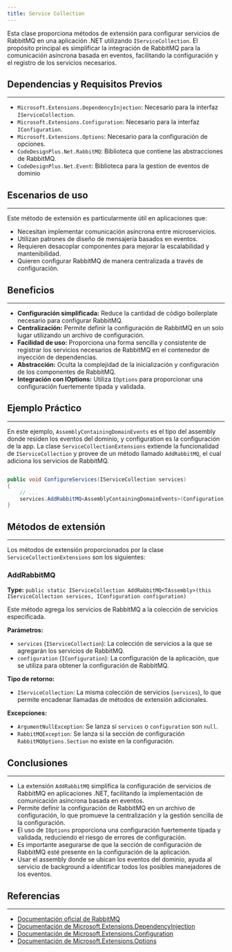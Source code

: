 ```yaml
---
title: Service Collection
---
```



Esta clase proporciona métodos de extensión para configurar servicios de RabbitMQ en una aplicación .NET utilizando `IServiceCollection`. El propósito principal es simplificar la integración de RabbitMQ para la comunicación asíncrona basada en eventos, facilitando la configuración y el registro de los servicios necesarios.

## Dependencias y Requisitos Previos
---

- `Microsoft.Extensions.DependencyInjection`: Necesario para la interfaz `IServiceCollection`.
- `Microsoft.Extensions.Configuration`: Necesario para la interfaz `IConfiguration`.
- `Microsoft.Extensions.Options`: Necesario para la configuración de opciones.
- `CodeDesignPlus.Net.RabbitMQ`: Biblioteca que contiene las abstracciones de RabbitMQ.
- `CodeDesignPlus.Net.Event`: Biblioteca para la gestion de eventos de dominio

## Escenarios de uso
---

Este método de extensión es particularmente útil en aplicaciones que:

*   Necesitan implementar comunicación asíncrona entre microservicios.
*   Utilizan patrones de diseño de mensajería basados en eventos.
*   Requieren desacoplar componentes para mejorar la escalabilidad y mantenibilidad.
*   Quieren configurar RabbitMQ de manera centralizada a través de configuración.

## Beneficios
---

-   **Configuración simplificada:** Reduce la cantidad de código boilerplate necesario para configurar RabbitMQ.
-   **Centralización:** Permite definir la configuración de RabbitMQ en un solo lugar utilizando un archivo de configuración.
-   **Facilidad de uso:** Proporciona una forma sencilla y consistente de registrar los servicios necesarios de RabbitMQ en el contenedor de inyección de dependencias.
-   **Abstracción:** Oculta la complejidad de la inicialización y configuración de los componentes de RabbitMQ.
-   **Integración con IOptions:** Utiliza `IOptions` para proporcionar una configuración fuertemente tipada y validada.

## Ejemplo Práctico
---

En este ejemplo,  `AssemblyContainingDomainEvents` es el tipo del assembly donde residen los eventos del dominio, y configuration es la configuración de la app. La clase `ServiceCollectionExtensions` extiende la funcionalidad de `IServiceCollection` y provee de un método llamado `AddRabbitMQ`, el cual adiciona los servicios de RabbitMQ. 

```csharp

public void ConfigureServices(IServiceCollection services)
{
    // ...
    services.AddRabbitMQ<AssemblyContainingDomainEvents>(Configuration);
}
```
## Métodos de extensión
---

Los métodos de extensión proporcionados por la clase `ServiceCollectionExtensions` son los siguientes:

### AddRabbitMQ
**Type:** `public static IServiceCollection AddRabbitMQ<TAssembly>(this IServiceCollection services, IConfiguration configuration)`

Este método agrega los servicios de RabbitMQ a la colección de servicios especificada.

**Parámetros:**
-   `services` (`IServiceCollection`): La colección de servicios a la que se agregarán los servicios de RabbitMQ.
-   `configuration` (`IConfiguration`): La configuración de la aplicación, que se utiliza para obtener la configuración de RabbitMQ.

**Tipo de retorno:**
-   `IServiceCollection`: La misma colección de servicios (`services`), lo que permite encadenar llamadas de métodos de extensión adicionales.

**Excepciones:**
-   `ArgumentNullException`: Se lanza si `services` o `configuration` son `null`.
-   `RabbitMQException`: Se lanza si la sección de configuración `RabbitMQOptions.Section` no existe en la configuración.

## Conclusiones
---

- La extensión `AddRabbitMQ` simplifica la configuración de servicios de RabbitMQ en aplicaciones .NET, facilitando la implementación de comunicación asíncrona basada en eventos.
- Permite definir la configuración de RabbitMQ en un archivo de configuración, lo que promueve la centralización y la gestión sencilla de la configuración.
- El uso de `IOptions` proporciona una configuración fuertemente tipada y validada, reduciendo el riesgo de errores de configuración.
- Es importante asegurarse de que la sección de configuración de RabbitMQ esté presente en la configuración de la aplicación.
- Usar el assembly donde se ubican los eventos del dominio, ayuda al servicio de background a identificar todos los posibles manejadores de los eventos.

## Referencias
---

-   [Documentación oficial de RabbitMQ](https://www.rabbitmq.com/documentation.html)
-   [Documentación de Microsoft.Extensions.DependencyInjection](https://learn.microsoft.com/dotnet/api/microsoft.extensions.dependencyinjection?view=dotnet-plat-ext-7.0)
-   [Documentación de Microsoft.Extensions.Configuration](https://learn.microsoft.com/dotnet/api/microsoft.extensions.configuration?view=dotnet-plat-ext-7.0)
-   [Documentación de Microsoft.Extensions.Options](https://learn.microsoft.com/dotnet/api/microsoft.extensions.options?view=dotnet-plat-ext-7.0)
